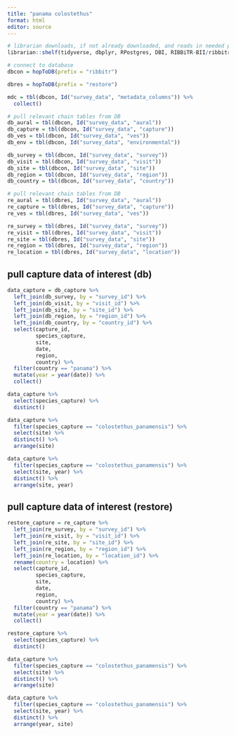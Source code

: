 ```yaml
---
title: "panama colostethus"
format: html
editor: source
---
```



```r
# librarian downloads, if not already downloaded, and reads in needed packages
librarian::shelf(tidyverse, dbplyr, RPostgres, DBI, RIBBiTR-BII/ribbitrrr, here)

# connect to database
dbcon = hopToDB(prefix = "ribbitr")

dbres = hopToDB(prefix = "restore")

```

```r
mdc = tbl(dbcon, Id("survey_data", "metadata_columns")) %>%
  collect()

# pull relevant chain tables from DB
db_aural = tbl(dbcon, Id("survey_data", "aural"))
db_capture = tbl(dbcon, Id("survey_data", "capture"))
db_ves = tbl(dbcon, Id("survey_data", "ves"))
db_env = tbl(dbcon, Id("survey_data", "environmental"))

db_survey = tbl(dbcon, Id("survey_data", "survey"))
db_visit = tbl(dbcon, Id("survey_data", "visit"))
db_site = tbl(dbcon, Id("survey_data", "site"))
db_region = tbl(dbcon, Id("survey_data", "region"))
db_country = tbl(dbcon, Id("survey_data", "country"))
```

```r

# pull relevant chain tables from DB
re_aural = tbl(dbres, Id("survey_data", "aural"))
re_capture = tbl(dbres, Id("survey_data", "capture"))
re_ves = tbl(dbres, Id("survey_data", "ves"))

re_survey = tbl(dbres, Id("survey_data", "survey"))
re_visit = tbl(dbres, Id("survey_data", "visit"))
re_site = tbl(dbres, Id("survey_data", "site"))
re_region = tbl(dbres, Id("survey_data", "region"))
re_location = tbl(dbres, Id("survey_data", "location"))
```

## pull capture data of interest (db)
```r
data_capture = db_capture %>%
  left_join(db_survey, by = "survey_id") %>%
  left_join(db_visit, by = "visit_id") %>%
  left_join(db_site, by = "site_id") %>%
  left_join(db_region, by = "region_id") %>%
  left_join(db_country, by = "country_id") %>%
  select(capture_id,
         species_capture,
         site,
         date,
         region,
         country) %>%
  filter(country == "panama") %>%
  mutate(year = year(date)) %>%
  collect()

data_capture %>%
  select(species_capture) %>%
  distinct()

data_capture %>%
  filter(species_capture == "colostethus_panamensis") %>%
  select(site) %>%
  distinct() %>%
  arrange(site)

data_capture %>%
  filter(species_capture == "colostethus_panamensis") %>%
  select(site, year) %>%
  distinct() %>%
  arrange(site, year)

```
## pull capture data of interest (restore)
```r
restore_capture = re_capture %>%
  left_join(re_survey, by = "survey_id") %>%
  left_join(re_visit, by = "visit_id") %>%
  left_join(re_site, by = "site_id") %>%
  left_join(re_region, by = "region_id") %>%
  left_join(re_location, by = "location_id") %>%
  rename(country = location) %>%
  select(capture_id,
         species_capture,
         site,
         date,
         region,
         country) %>%
  filter(country == "panama") %>%
  mutate(year = year(date)) %>%
  collect()

restore_capture %>%
  select(species_capture) %>%
  distinct()

data_capture %>%
  filter(species_capture == "colostethus_panamensis") %>%
  select(site) %>%
  distinct() %>%
  arrange(site)

data_capture %>%
  filter(species_capture == "colostethus_panamensis") %>%
  select(site, year) %>%
  distinct() %>%
  arrange(year, site)

```